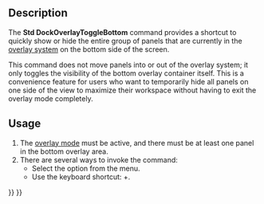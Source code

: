 <languages/>
<translate>

{{Docnav
|[[Std_DockOverlayToggleTop|Std DockOverlayToggleTop]]
|
|[[Std_View_Menu|Std View Menu]]
|IconL=Std_DockOverlayToggleTop.svg
|IconR=Std_SelBoundingBox.svg
|IconC=Freecad.svg
}}

{{GuiCommand
|Name=Std DockOverlayToggleBottom
|MenuLocation=View → Dock panel overlay → Toggle bottom
|Workbenches=All
|Shortcut={{KEY|Ctrl}}+{{KEY|Down}}
|Version=1.0
|SeeAlso=[[Std_DockOverlayToggleLeft]], [[Std_DockOverlayToggleRight]], [[Std_DockOverlayToggleTop]], [[Std_DockOverlayAll]]
}}

==Description==

The '''Std DockOverlayToggleBottom''' command provides a shortcut to quickly show or hide the entire group of panels that are currently in the [[Std_DockOverlayAll|overlay system]] on the bottom side of the screen.

This command does not move panels into or out of the overlay system; it only toggles the visibility of the bottom overlay container itself. This is a convenience feature for users who want to temporarily hide all panels on one side of the view to maximize their workspace without having to exit the overlay mode completely.

==Usage==

# The [[Std_DockOverlayAll|overlay mode]] must be active, and there must be at least one panel in the bottom overlay area.
# There are several ways to invoke the command:
#* Select the {{MenuCommand|View → Dock panel overlay → Toggle bottom}} option from the menu.
#* Use the keyboard shortcut: {{KEY|Ctrl}}+{{KEY|Down}}.

{{Docnav
|[[Std_DockOverlayToggleTop|Std DockOverlayToggleTop]]
|
|[[Std_View_Menu|Std View Menu]]
|IconL=Std_DockOverlayToggleTop.svg
|IconR=
|IconC=Freecad.svg
}}

</translate>
{{Std_Base_navi{{#translation:}}}}
{{Userdocnavi{{#translation:}}}}